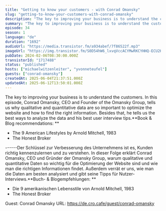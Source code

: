 ```yaml
---
title: "Getting to know your customers - with Conrad Omansky"
slug: "getting-to-know-your-customers-with-conrad-omansky"
description: "The key to improving your business is to understand the customers. In this episode, Conrad Omansky, CEO and Founder of the Omansky Group, tells us why qualitative and quantitative data are so important to optimize the website and how to find the right information. Besides that, he tells us the best ways to analyze the data and his best user interview tips.**Book & Blog recommendations: **\n\n- The 9 American Lifestyles by Arnold Mitchell, 1983\n- The Honest Broker\n\n------Der Schlüssel zur Verbesserung des Unternehmens ist es, Kunden richtig kennenzulernen und zu verstehen. In dieser Folge erklärt Conrad Omansky, CEO und Gründer der Omansky Group, warum qualitative und quantitative Daten so wichtig für die Optimierung der Website sind und wie man die richtigen Informationen findet. Außerdem verrät er uns, wie man die Daten am besten analysiert und gibt seine Tipps für Nutzer-Interviews.**Buch- & Blogempfehlungen: **\n\n- Die 9 amerikanischen Lebensstile von Arnold Mitchell, 1983\n- The Honest Broker\n\n Guest: Conrad Omansky URL: https://de.cro.cafe/guest/conrad-omansky"
summary: "The key to improving your business is to understand the customers. In this episode, Conrad Omansky, CEO and Founder of the Omansky Group, tells us why qualitative and quantitative data are so important to optimize the website and how to find the right information. Besides that, he tells us the best ways to analyze the data and his best user interview tips.Book & Blog recommendations: The 9 American Lifestyles by Arnold Mitchell, 1983The Honest Broker------Der Schlüssel zur Verbesserung des Unternehmens ist es, Kunden richtig kennenzulernen und zu verstehen. In dieser Folge erklärt Conrad Omansky, CEO und Gründer der Omansky Group, warum qualitative und quantitative Daten so wichtig für die Optimierung der Website sind und wie man die richtigen Informationen findet. Außerdem verrät er uns, wie man die Daten am besten analysiert und gibt seine Tipps für Nutzer-Interviews.Buch- & Blogempfehlungen: Die 9 amerikanischen Lebensstile von Arnold Mitchell, 1983The Honest Broker Guest: Conrad Omansky URL: https://de.cro.cafe/guest/conrad-omansky"
episode: 34
season: 1
language: "de"
duration: "1692"
audioUrl: "https://media.transistor.fm/a934abef/7f86522f.mp3"
imageUrl: "https://img.transistor.fm/S0D54hW6_lxvqVccACYMwRKCYHHQ-ECU2HrJN0oQJKA/rs:fill:3000:3000:1/q:60/aHR0cHM6Ly9pbWct/dXBsb2FkLXByb2R1/Y3Rpb24udHJhbnNp/c3Rvci5mbS82MWNm/YmZjNzM2OWYwNjBh/ODAzZGQ1ODk1Mjg3/NzYwZC5wbmc.webp"
pubDate: 2024-02-06T08:30:00.000Z
transistorId: "1717488"
status: "published"
hosts: ["michaelwitzenleiter", "yvonneteufel"]
guests: ["conrad-omansky"]
createdAt: 2025-06-04T21:37:51.000Z
updatedAt: 2025-06-12T13:50:01.000Z
---
```


The key to improving your business is to understand the customers. In this episode, Conrad Omansky, CEO and Founder of the Omansky Group, tells us why qualitative and quantitative data are so important to optimize the website and how to find the right information. Besides that, he tells us the best ways to analyze the data and his best user interview tips.**Book & Blog recommendations: **

- The 9 American Lifestyles by Arnold Mitchell, 1983
- The Honest Broker

------Der Schlüssel zur Verbesserung des Unternehmens ist es, Kunden richtig kennenzulernen und zu verstehen. In dieser Folge erklärt Conrad Omansky, CEO und Gründer der Omansky Group, warum qualitative und quantitative Daten so wichtig für die Optimierung der Website sind und wie man die richtigen Informationen findet. Außerdem verrät er uns, wie man die Daten am besten analysiert und gibt seine Tipps für Nutzer-Interviews.**Buch- & Blogempfehlungen: **

- Die 9 amerikanischen Lebensstile von Arnold Mitchell, 1983
- The Honest Broker

 Guest: Conrad Omansky URL: https://de.cro.cafe/guest/conrad-omansky
